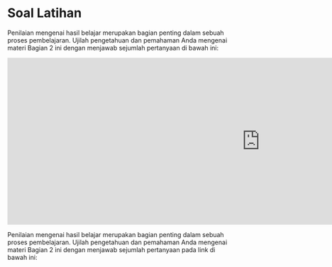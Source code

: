 # Soal Latihan {.unnumbered}

::: {.content-visible when-format="html"}
Penilaian mengenai hasil belajar merupakan bagian penting dalam sebuah proses pembelajaran. Ujilah pengetahuan dan pemahaman Anda mengenai materi Bagian 2 ini dengan menjawab sejumlah pertanyaan di bawah ini:

```{=html}
<iframe src="https://www.yarsi.ac.id/fakultas-psikologi/wp-admin/admin-ajax.php?action=h5p_embed&id=3" width="1138" height="376" frameborder="0" allowfullscreen="allowfullscreen" title="2. Persiapan Data"></iframe><script src="https://www.yarsi.ac.id/fakultas-psikologi/wp-content/plugins/h5p/h5p-php-library/js/h5p-resizer.js" charset="UTF-8"></script>
```
:::

::: {.content-visible when-format="pdf"}
Penilaian mengenai hasil belajar merupakan bagian penting dalam sebuah proses pembelajaran. Ujilah pengetahuan dan pemahaman Anda mengenai materi Bagian 2 ini dengan menjawab sejumlah pertanyaan pada link di bawah ini:

\qrcode[height=3.0cm]{https://www.yarsi.ac.id/fakultas-psikologi/bukustatistik/latihan2/}

\small\textit{Scan QR untuk membuka versi interaktif: \url{https://www.yarsi.ac.id/fakultas-psikologi/bukustatistik/latihan2/}}
:::
